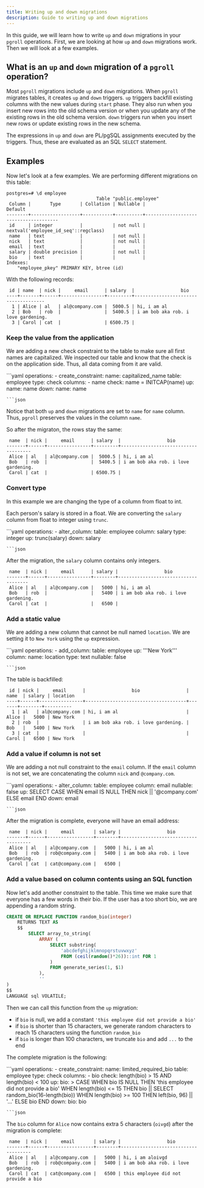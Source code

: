 ```yaml
---
title: Writing up and down migrations
description: Guide to writing up and down migrations
---
```


In this guide, we will learn how to write `up` and `down` migrations in your `pgroll` operations. First, we are looking at how `up` and `down` migrations work. Then we will look at a few examples.

## What is an `up` and `down` migration of a `pgroll` operation?

Most `pgroll` migrations include `up` and `down` migrations. When `pgroll` migrates tables, it creates `up` and `down` triggers. `up` triggers backfill existing columns with the new values during `start` phase. They also run when you insert new rows into the old schema version or when you update any of the existing rows in the old schema version. `down` triggers run when you insert new rows or update existing rows in the new schema.

The expressions in `up` and `down` are PL/pgSQL assignments executed by the triggers. Thus, these are evaluated as an SQL `SELECT` statement.

## Examples

Now let's look at a few examples. We are performing different migrations on this table:

```
postgres=# \d employee
                                 Table "public.employee"
 Column |       Type       | Collation | Nullable |               Default
--------+------------------+-----------+----------+--------------------------------------
 id     | integer          |           | not null | nextval('employee_id_seq'::regclass)
 name   | text             |           | not null |
 nick   | text             |           | not null |
 email  | text             |           |          |
 salary | double precision |           | not null |
 bio    | text             |           |          |
Indexes:
    "employee_pkey" PRIMARY KEY, btree (id)

```

With the following records:

```
 id | name  | nick |     email      | salary  |                 bio
----+-------+------+----------------+---------+-------------------------------------
  1 | Alice | al   | al@company.com |  5000.5 | hi, i am al
  2 | Bob   | rob  |                |  5400.5 | i am bob aka rob. i love gardening.
  3 | Carol | cat  |                | 6500.75 |
```

### Keep the value from the application

We are adding a new check constraint to the table to make sure all first names are capitalized. We inspected our table and know
that the check is on the application side. Thus, all data coming from it are valid.

<YamlJsonTabs>
```yaml
operations:
 - create_constraint:
    name: capitalized_name
    table: employee
    type: check
    columns:
     - name
    check: name = INITCAP(name)
    up:
     name: name
    down:
     name: name

```
```json
```
</YamlJsonTabs>

Notice that both `up` and `down` migrations are set to `name` for `name` column. Thus, `pgroll` preserves the values in the column `name`.

So after the migraton, the rows stay the same:

```
 name  | nick |     email      | salary  |                 bio
-------+------+----------------+---------+-------------------------------------
 Alice | al   | al@company.com |  5000.5 | hi, i am al
 Bob   | rob  |                |  5400.5 | i am bob aka rob. i love gardening.
 Carol | cat  |                | 6500.75 |
```

### Convert type

In this example we are changing the type of a column from float to int.

Each person's salary is stored in a float. We are converting the `salary` column from float to integer using `trunc`.

<YamlJsonTabs>
```yaml
operations:
 - alter_column:
    table: employee
    column: salary
    type: integer
    up: trunc(salary)
    down: salary

```
```json
```
</YamlJsonTabs>

After the migration, the `salary` column contains only integers.

```
 name  | nick |     email      | salary |                 bio
-------+------+----------------+--------+-------------------------------------
 Alice | al   | al@company.com |   5000 | hi, i am al
 Bob   | rob  |                |   5400 | i am bob aka rob. i love gardening.
 Carol | cat  |                |   6500 |
```

### Add a static value

We are adding a new column that cannot be null named `location`. We are setting it to `New York` using the `up` expression.

<YamlJsonTabs>
```yaml
operations:
 - add_column:
     table: employee
     up: '''New York'''
     column:
       name: location
       type: text
       nullable: false

```
```json
```
</YamlJsonTabs>

The table is backfilled:

```
 id | nick |     email      |                 bio                 | name  | salary | location
----+------+----------------+-------------------------------------+-------+--------+----------
  1 | al   | al@company.com | hi, i am al                         | Alice |   5000 | New York
  2 | rob  |                | i am bob aka rob. i love gardening. | Bob   |   5400 | New York
  3 | cat  |                |                                     | Carol |   6500 | New York
```

### Add a value if column is not set

We are adding a not null constraint to the `email` column. If the `email` column is not set, we are concatenating the column `nick` and `@company.com`.

<YamlJsonTabs>
```yaml
operations:
 - alter_column:
    table: employee
    column: email
    nullable: false
    up: SELECT CASE WHEN email IS NULL THEN nick || '@company.com' ELSE email END
    down: email

```
```json
```
</YamlJsonTabs>

After the migration is complete, everyone will have an email address:

```
 name  | nick |     email       | salary |                 bio
-------+------+-----------------+--------+-------------------------------------
 Alice | al   | al@company.com  |   5000 | hi, i am al
 Bob   | rob  | rob@company.com |   5400 | i am bob aka rob. i love gardening.
 Carol | cat  | cat@company.com |   6500 |
```

### Add a value based on column contents using an SQL function

Now let's add another constraint to the table. This time we make sure that everyone has a few words in their bio. If the user has a too short bio, we are appending a random string.

```sql
CREATE OR REPLACE FUNCTION random_bio(integer)
    RETURNS TEXT AS
    $$
        SELECT array_to_string(
            ARRAY (
                SELECT substring(
                    'abcdefghijklmnopqrstuvwxyz'
                    FROM (ceil(random()*26))::int FOR 1
                )
                FROM generate_series(1, $1)
            ),
            ''
)
$$
LANGUAGE sql VOLATILE;
```

Then we can call this function from the `up` migration:
* if `bio` is null, we add a constant `'this employee did not provide a bio'`
* if `bio` is shorter than 15 characters, we generate random characters to reach 15 characters using the function `random_bio`
* if `bio` is longer than 100 characters, we truncate `bio` and add `...` to the end

The complete migration is the following:

<YamlJsonTabs>
```yaml
operations:
 - create_constraint:
    name: limited_required_bio
    table: employee
    type: check
    columns:
     - bio
    check: length(bio) > 15 AND length(bio) < 100
    up:
     bio: >
       CASE
         WHEN bio IS NULL THEN 'this employee did not provide a bio'
         WHEN length(bio) <= 15 THEN bio || SELECT random_bio(16-length(bio))
         WHEN length(bio) >= 100 THEN left(bio, 96) || '...'
         ELSE bio
       END
    down:
     bio: bio

```
```json
```
</YamlJsonTabs>

The `bio` column for `Alice` now contains extra 5 characters (`oivgd`) after the migration is complete:

```
 name  | nick |     email       | salary |                 bio
-------+------+-----------------+--------+-------------------------------------
 Alice | al   | al@company.com  |   5000 | hi, i am aloivgd
 Bob   | rob  | rob@company.com |   5400 | i am bob aka rob. i love gardening.
 Carol | cat  | cat@company.com |   6500 | this employee did not provide a bio
```

